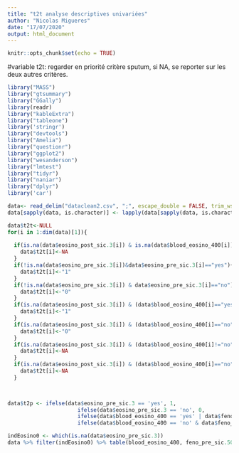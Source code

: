 ```yaml
---
title: "t2t analyse descriptives univariées"
author: "Nicolas Migueres"
date: "17/07/2020"
output: html_document
---
```


```r
knitr::opts_chunk$set(echo = TRUE)
```

#variable t2t: regarder en priorité critère sputum, si NA, se reporter sur les deux autres critères.



```r
library("MASS")
library("gtsummary")
library("GGally")
library(readr)
library("kableExtra")
library("tableone")
library('stringr')
library("devtools")
library("Amelia")
library("questionr")
library("ggplot2")
library("wesanderson")
library("lmtest")
library("tidyr")
library("naniar")
library("dplyr")
library('car')

data<- read_delim("dataclean2.csv", ";", escape_double = FALSE, trim_ws = TRUE)
data[sapply(data, is.character)] <- lapply(data[sapply(data, is.character)],as.factor)

```



```r
data$t2t<-NULL
for(i in 1:dim(data)[1]){
  
  if(is.na(data$eosino_post_sic.3[i]) & is.na(data$blood_eosino_400[i])&is.na(data$feno_pre_sic.50[i])){
    data$t2t[i]<-NA
  }
  if(!is.na(data$eosino_pre_sic.3[i])&data$eosino_pre_sic.3[i]=="yes"){
    data$t2t[i]<-"1"
  }
  if(!is.na(data$eosino_pre_sic.3[i]) & data$eosino_pre_sic.3[i]=="no")
    data$t2t[i]<-"0"
  }
  if(is.na(data$eosino_post_sic.3[i]) & (data$blood_eosino_400[i]=="yes"|data$feno_pre_sic.50[i]=="yes")){
    data$t2t[i]<-"1"
  }
  if(is.na(data$eosino_post_sic.3[i]) & (data$blood_eosino_400[i]=="no"& data$feno_pre_sic.50[i]=="no") ){
    data$t2t[i]<-"0"
  }
  if(is.na(data$eosino_post_sic.3[i]) & (data$blood_eosino_400[i]!="no"& data$feno_pre_sic.50[i]=="no") ){
    data$t2t[i]<-NA
  }
  if(is.na(data$eosino_post_sic.3[i]) & (data$blood_eosino_400[i]=="no"& data$feno_pre_sic.50[i]!="no") ){
    data$t2t[i]<-NA 
  }
  


data$t2p <- ifelse(data$eosino_pre_sic.3 == 'yes', 1, 
                      ifelse(data$eosino_pre_sic.3 == 'no', 0, 
                      ifelse(data$blood_eosino_400 == 'yes' | data$feno_pre_sic.50 == 'yes', 1,
                      ifelse(data$blood_eosino_400 == 'no' & data$feno_pre_sic.50 == 'no', 0, NA))))

indEosino0 <- which(is.na(data$eosino_pre_sic.3))
data %>% filter(indEosino0) %>% table(blood_eosino_400, feno_pre_sic.50)


```

